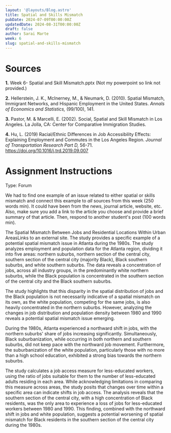 ```yaml
---
layout: '@layouts/Blog.astro'
title: Spatial and Skills Mismatch
pubDate: 2024-07-09T00:00:00Z 
updatedDate: 2024-08-31T00:00:00Z 
draft: false
author: Sarai Marte
week: 6
slug: spatial-and-skills-mismatch
---
```



# Sources

**1.** Week 6- Spatial and Skill Mismatch.pptx (Not my powerpoint so link not provided.)

**2.** Hellerstein, J. K., McInerney, M., & Neumark, D. (2010). Spatial Mismatch, Immigrant Networks, and Hispanic Employment in the United States. *Annals of Economics and Statistics,* (99/100), 141.

**3.** Pastor, M. & Marcelli, E. (2002). Social, Spatial and Skill Mismatch in Los Angeles. La Jolla, CA: Center for Comparative Immigration Studies.

**4.** Hu, L. (2019) Racial/Ethnic Differences in Job Accessibility Effects: Explaining Employment and Commutes in the Los Angeles Region. *Journal of Transportation Research Part D,* 56-71. https://doi.org/10.1016/j.trd.2019.09.007

# Assignment Instructions

Type: Forum

We had to find one example of an issue related to either spatial or skills mismatch and connect this example to *all* sources from this week (250 words min). It could have been from the news, journal article, website, etc. Also, make sure you add a link to the article you choose and provide a brief summary of that article.
Then, respond to another student's post (100 words min).

<DropDown title = "My Forum 3 Post | Grade: 46/60 (b/c I didn't use all sources)">

The Spatial Mismatch Between Jobs and Residential Locations Within Urban AreasLinks to an external site.
The study provides a specific example of a potential spatial mismatch issue in Atlanta during the 1980s. The study analyzes employment and population data for the Atlanta region, dividing it into five areas: northern suburbs, northern section of the central city, southern section of the central city (majority Black), Black southern suburbs, and white southern suburbs. The data reveals a concentration of jobs, across all industry groups, in the predominantly white northern suburbs, while the Black population is concentrated in the southern section of the central city and the Black southern suburbs.

The study highlights that this disparity in the spatial distribution of jobs and the Black population is not necessarily indicative of a spatial mismatch on its own, as the white population, competing for the same jobs, is also heavily concentrated in the northern suburbs. However, analyzing the changes in job distribution and population density between 1980 and 1990 reveals a potential spatial mismatch issue emerging.

During the 1980s, Atlanta experienced a northward shift in jobs, with the northern suburbs' share of jobs increasing significantly. Simultaneously, Black suburbanization, while occurring in both northern and southern suburbs, did not keep pace with the northward job movement. Furthermore, the suburbanization of the white population, particularly those with no more than a high school education, exhibited a strong bias towards the northern suburbs.

The study calculates a job access measure for less-educated workers, using the ratio of jobs suitable for them to the number of less-educated adults residing in each area. While acknowledging limitations in comparing this measure across areas, the study posits that changes over time within a specific area can indicate shifts in job access. The analysis reveals that the southern section of the central city, with a high concentration of Black residents, was the only area to experience a loss of jobs for less-educated workers between 1980 and 1990. This finding, combined with the northward shift in jobs and white population, suggests a potential worsening of spatial mismatch for Black residents in the southern section of the central city during the 1980s.
</DropDown >





